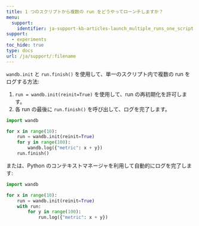 ---
title: 1 つのスクリプトから複数の run をどうやってローンチしますか？
menu:
  support:
    identifier: ja-support-kb-articles-launch_multiple_runs_one_script
support:
  - experiments
toc_hide: true
type: docs
url: /ja/support/:filename
---
`wandb.init` と `run.finish()` を使用して、単一のスクリプト内で複数の run をログする方法:

1. `run = wandb.init(reinit=True)` を使用して、run の再初期化を許可します。
2. 各 run の最後に `run.finish()` を呼び出して、ログを完了します。

```python
import wandb

for x in range(10):
    run = wandb.init(reinit=True)
    for y in range(100):
        wandb.log({"metric": x + y})
    run.finish()
```

または、Python のコンテキストマネージャを利用して自動的にログを完了します:

```python
import wandb

for x in range(10):
    run = wandb.init(reinit=True)
    with run:
        for y in range(100):
            run.log({"metric": x + y})
```

